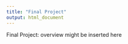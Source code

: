 ```yaml
---
title: "Final Project"
output: html_document
---
```


Final Project: overview might be inserted here
